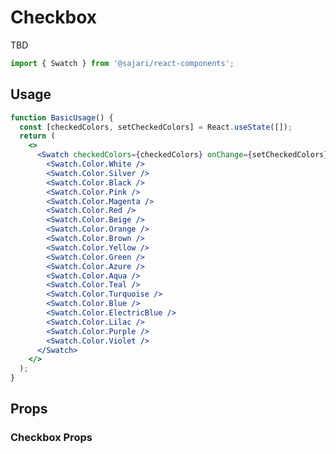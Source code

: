 
<SEO title="Checkbox" description="TBD." />

# Checkbox

TBD

```js
import { Swatch } from '@sajari/react-components';
```

## Usage

```jsx
function BasicUsage() {
  const [checkedColors, setCheckedColors] = React.useState([]);
  return (
    <>
      <Swatch checkedColors={checkedColors} onChange={setCheckedColors}>
        <Swatch.Color.White />
        <Swatch.Color.Silver />
        <Swatch.Color.Black />
        <Swatch.Color.Pink />
        <Swatch.Color.Magenta />
        <Swatch.Color.Red />
        <Swatch.Color.Beige />
        <Swatch.Color.Orange />
        <Swatch.Color.Brown />
        <Swatch.Color.Yellow />
        <Swatch.Color.Green />
        <Swatch.Color.Azure />
        <Swatch.Color.Aqua />
        <Swatch.Color.Teal />
        <Swatch.Color.Turquoise />
        <Swatch.Color.Blue />
        <Swatch.Color.ElectricBlue />
        <Swatch.Color.Lilac />
        <Swatch.Color.Purple />
        <Swatch.Color.Violet />
      </Swatch>
    </>
  );
}
```

## Props

### Checkbox Props
